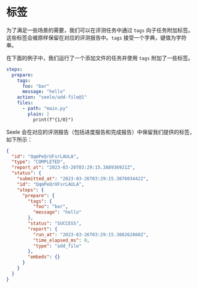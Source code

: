 # 标签

为了满足一些场景的需要，我们可以在评测任务中通过 `tags` 向子任务附加标签。这些标签会被原样保留在对应的评测报告中。`tags` 接受一个字典，键值为字符串。

在下面的例子中，我们运行了一个添加文件的任务并使用 `tags` 附加了一些标签。

```yaml
steps:
  prepare:
    tags:
      foo: "bar"
      message: "hello"
    action: "seele/add-file@1"
    files:
      - path: "main.py"
        plain: |
          print(f"{1/0}")
```

Seele 会在对应的评测报告（包括进度报告和完成报告）中保留我们提供的标签，如下所示：

```json
{
  "id": "QqmPeQrUFsrLAULA",
  "type": "COMPLETED",
  "report_at": "2023-03-26T03:29:15.388936921Z",
  "status": {
    "submitted_at": "2023-03-26T03:29:15.387603442Z",
    "id": "QqmPeQrUFsrLAULA",
    "steps": {
      "prepare": {
        "tags": {
          "foo": "bar",
          "message": "hello"
        },
        "status": "SUCCESS",
        "report": {
          "run_at": "2023-03-26T03:29:15.388262860Z",
          "time_elapsed_ms": 0,
          "type": "add_file"
        },
        "embeds": {}
      }
    }
  }
}
```
